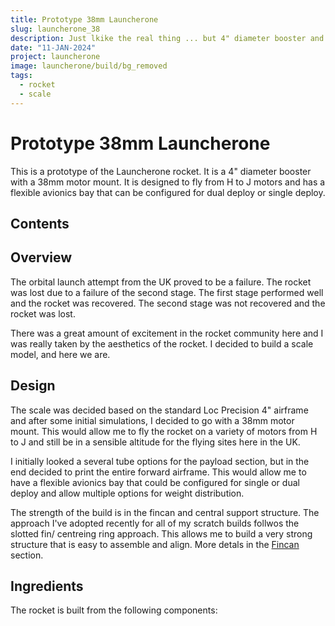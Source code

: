 ```yaml
---
title: Prototype 38mm Launcherone
slug: launcherone_38
description: Just lkike the real thing ... but 4" diameter booster and 38mm motor
date: "11-JAN-2024"
project: launcherone
image: launcherone/build/bg_removed
tags:
  - rocket
  - scale
---
```


# Prototype 38mm Launcherone

This is a prototype of the Launcherone rocket. It is a 4" diameter booster with a 38mm motor mount. It is designed to fly from H to J motors and has a flexible avionics bay that can be configured for dual deploy or single deploy.

## Contents

## Overview

The orbital launch attempt from the UK proved to be a failure. The rocket was lost due to a failure of the second stage. The first stage performed well and the rocket was recovered. The second stage was not recovered and the rocket was lost.

There was a great amount of excitement in the rocket community here and I was really taken by the aesthetics of the rocket. I decided to build a scale model, and here we are.

## Design

The scale was decided based on the standard Loc Precision 4" airframe and after some initial simulations, I decided to go with a 38mm motor mount. This would allow me to fly the rocket on a variety of motors from H to J and still be in a sensible altitude for the flying sites here in the UK.

I initially looked a several tube options for the payload section, but in the end decided to print the entire forward airframe. This would allow me to have a flexible avionics bay that could be configured for single or dual deploy and allow multiple options for weight distribution.

<CloudImage image='launcherone/build/cutaway' />

The strength of the build is in the fincan and central support structure. The approach I've adopted recently for all of my scratch builds follwos the slotted fin/ centreing ring approach. This allows me to build a very strong structure that is easy to assemble and align. More detals in the [Fincan](./fincan) section.

## Ingredients

The rocket is built from the following components:

